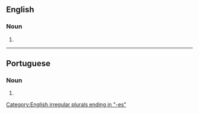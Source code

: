 {{also|épenthèses}}

==English==

===Noun===
{{head|en|noun plural form}}

# {{plural of|epenthesis|lang=en}}

[[Category:English irregular plurals ending in "-es"]]

----

==Portuguese==

===Noun===
{{head|pt|noun plural form|g=f}}

# {{plural of|epenthese|lang=pt}}